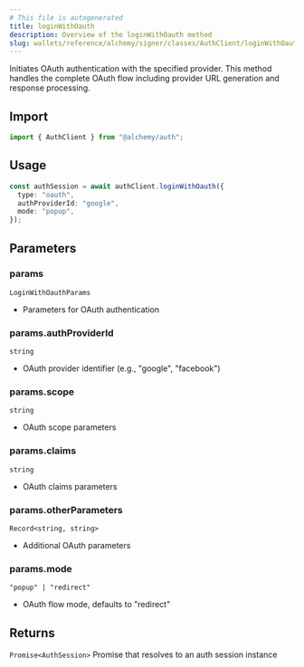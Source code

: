 ```yaml
---
# This file is autogenerated
title: loginWithOauth
description: Overview of the loginWithOauth method
slug: wallets/reference/alchemy/signer/classes/AuthClient/loginWithOauth
---
```


Initiates OAuth authentication with the specified provider.
This method handles the complete OAuth flow including provider URL generation and response processing.

## Import

```ts
import { AuthClient } from "@alchemy/auth";
```

## Usage

```ts twoslash
const authSession = await authClient.loginWithOauth({
  type: "oauth",
  authProviderId: "google",
  mode: "popup",
});
```

## Parameters

### params

`LoginWithOauthParams`

- Parameters for OAuth authentication

### params.authProviderId

`string`

- OAuth provider identifier (e.g., "google", "facebook")

### params.scope

`string`

- OAuth scope parameters

### params.claims

`string`

- OAuth claims parameters

### params.otherParameters

`Record<string, string>`

- Additional OAuth parameters

### params.mode

`"popup" | "redirect"`

- OAuth flow mode, defaults to "redirect"

## Returns

`Promise<AuthSession>`
Promise that resolves to an auth session instance
